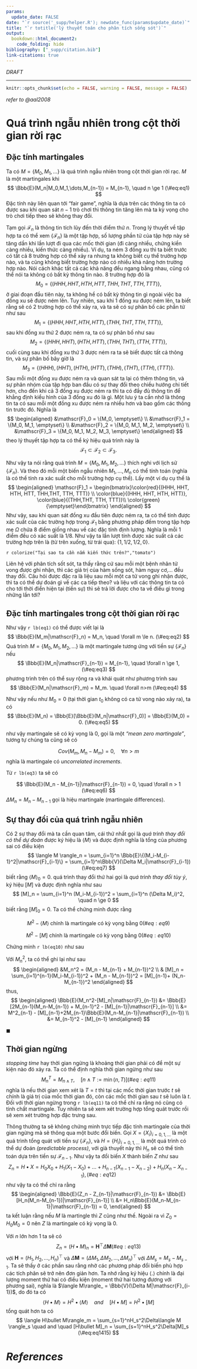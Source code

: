 ```yaml
---
params:
  update_date: FALSE
date: "`r source('_supp/helper.R'); newdate_func(params$update_date)`"
title: "`r totitle('lý thuyết toán cho phân tích sống sót')`"
output: 
  bookdown::html_document2:
    code_folding: hide
bibliography: ["_supp/citation.bib"]
link-citations: true
---
```


::: {.watermark} 
_DRAFT_
:::

\newcommand{\bf}[1]{\boldsymbol{#1}}
\newcommand{\hat}[1]{\widehat{#1}}
\newcommand{\mm}[1]{\mathbb{#1}}
\newcommand{\bar}[1]{\overline{#1}}
\newcommand{\tp}[1]{{#1}^{\top}}
\newcommand{\scr}[1]{\mathscr{#1}}

\def\E{\Bbb{E}}
\def\V{\Bbb{V}}
\def\P{\Bbb{P}}
\def\I{{\large\unicode{x1D7D9}}}
\def\indep{\perp\!\!\!\!\perp}
\newcommand{\overeq}[2]{\stackrel{#1}{#2}}
\def\epsilon{\varepsilon} 
\def\proved{\blacksquare\quad} 

---

```r
knitr::opts_chunk$set(echo = FALSE, warning = FALSE, message = FALSE)
```

<!-- ===================== START FROM HERE ========================== -->

:::{.right}
*refer to @aal2008*
:::

# Quá trình ngẫu nhiên trong cột thời gian rời rạc

## Đặc tính martingales

Ta có $M = \{M_0,M_1,\dots\}$ là quá trình ngẫu nhiên trong cột thời gian rời rạc. $M$ là một martingales khi 
$$
\E(M_n|M_0,M_1,\dots,M_{n-1}) = M_{n-1}, \quad n \ge 1
(\#eq:eq1)
$$
Đặc tính này liên quan tới "fair game", nghĩa là dựa trên các thông tin ta có được sau khi quan sát $n-1$ trò chơi thì thông tin tăng lên mà ta kỳ vọng cho trò chơi tiếp theo sẽ không thay đổi. 

Tạm gọi $\mathscr{F}_n$ là thông tin tích lũy đến thời điểm thứ $n$. Trong lý thuyết về tập hợp ta có thể xem $\{\mathscr{F}_n\}$ là một tập hợp, số lượng phần tử của tập hợp này sẽ tăng dần khi lần lượt đi qua các mốc thời gian (đi càng nhiều, chứng kiền càng nhiều, kiến thức càng nhiều). Ví dụ, ta ném 3 đồng xu thì ta biết trước có tất cả 8 trường hợp có thể xảy ra nhưng ta không biết cụ thể trường hợp nào, và ta cũng không biết trường hợp nào có nhiều khả năng hơn trường hợp nào. Nói cách khác tất cả các khả năng đều ngang bằng nhau, cũng có thể nói ta không có bất kỳ thông tin nào. 8 trường hợp đó là 
$$
M_0 = \{(HHH, HHT, HTH, HTT, THH,THT, TTH, TTT)\},
$$
ở giai đoạn đầu tiên này, ta không hề có bất kỳ thông tin gì ngoài việc ba đồng xu sẽ được ném lên. Tuy nhiên, sau khi 1 đồng xu được ném lên, ta biết rằng sẽ có 2 trường hợp có thể xảy ra, và ta sẽ có sự phân bố các phần tử như sau
$$
M_1 = \{(HHH, HHT, HTH, HTT), (THH,THT, TTH, TTT)\},
$$
sau khi đồng xu thứ 2 được ném ra, ta có sự phân bố như sau
$$
M_2 = \{(HHH, HHT),(HTH,HTT),(THH,THT), (TTH,TTT)\},
$$
cuối cùng sau khi đồng xu thứ 3 được ném ra ta sẽ biết được tất cả thông tin, và sự phân bố bây giờ là
$$
M_3 = \{(HHH), (HHT), (HTH), (HTT), (THH), (THT), (TTH), (TTT)\}.
$$
Sau mỗi một đồng xu được ném ra và quan sát ta lại có thêm thông tin, và sự phân nhóm của tập hợp ban đầu có sự thay đổi theo chiều hướng chi tiết hơn, cho đến khi cả 3 đồng xu được ném ra thì ta có đầy đủ thông tin để khẳng định kiểu hình của 3 đồng xu đó là gì. Một lưu ý ta cần nhớ là thông tin ta có sau mỗi một đồng xu được ném ra nhiều hơn và bao gồm các thông tin trước đó. Nghĩa là 
$$
\begin{aligned}
&\mathscr{F}_0 = \{M_0, \emptyset\} \\
&\mathscr{F}_1 = \{M_0, M_1, \emptyset\} \\
&\mathscr{F}_2 = \{M_0, M_1, M_2, \emptyset\} \\
&\mathscr{F}_3 = \{M_0, M_1, M_2, M_3, \emptyset\}
\end{aligned}
$$
theo lý thuyết tập hợp ta có thể ký hiệu quá trình này là 
$$
\mathscr{F}_1 \subset \mathscr{F}_2 \subset \mathscr{F}_3.
$$

Như vậy ta nói rằng quá trình $M = \{M_0, M_1, M_2, \dots\}$ thích nghi với lịch sử $\{\mathscr{F}_n\}$. Và theo đó mỗi một biến ngẫu nhiên $M_1, \dots, M_n$ có thể tính toán (nghĩa là có thể tính ra xác suất cho mỗi trường hợp cụ thể). Lấy một ví dụ cụ thể là 
$$
\begin{aligned}
\mathscr{F}_1 = \begin{bmatrix}\color{red}{(HHH, HHT, HTH, HTT, THH,THT, TTH, TTT)} \\ 
\color{blue}{(HHH, HHT, HTH, HTT)}, \color{blue}{(THH,THT, TTH, TTT)}\\ 
\color{green}{\emptyset}\end{bmatrix}
\end{aligned}
$$
Như vậy, sau khi quan sát đồng xu đầu tiên được ném ra, ta có thể tính được xác suất của các trường hợp trong $\mathscr{F}_1$ bằng phương pháp đếm trong tập hợp mẹ $\Omega$ chứa 8 điểm giống nhau về các đặc tính định lượng. Nghĩa là mỗi 1 điểm đều có xác suất là $1/8$. Như vậy ta lần lượt tính được xác suất cả các trường hợp trên là (từ trên xuống, từ trái qua): $\{1, 1/2, 1/2,0\}$.

::::{.blackbox .brainstorm}
:::{.center}
`r colorize("Tại sao ta cần nắm kiến thức trên?","tomato")`
:::

Liên hệ với phân tích sốt sót, ta thấy rằng cứ sau mỗi một bệnh nhân tử vong được ghi nhận, thì các giá trị của hàm sống sót, hàm nguy cơ,... đều thay đổi. Câu hỏi được đặc ra là liệu sau mỗi một ca tử vong ghi nhận được, thì ta có thể dự đoán gì về các ca tiếp theo? và liệu với các thông tin ta có cho tới thời điển hiện tại (tiền sự) thì sẽ trả lời được cho ta về điều gì trong những lần tới? 
::::

##  Đặc tính martingales trong cột thời gian rời rạc

Như vậy `r lb(eq1)` có thể được viết lại là 
$$
\E(M_m|\mathscr{F}_n) = M_n, \quad \forall m \le n.
(\#eq:eq2)
$$
Quá trình $M = \{M_0, M_1, M_2,\dots\}$ là một martingale tương ứng với tiền sự $\{\scr{F}_n\}$ nếu 
$$
\E(M_n|\scr{F}_{n-1}) = M_{n-1}, \quad \forall n \ge 1,
(\#eq:eq3)
$$
phương trình trên có thể suy rộng ra và khái quát như phương trình sau
$$
\E(M_n|\scr{F}_m) = M_m. \quad \forall n>m
(\#eq:eq4)
$$

Như vậy nếu như $M_0 =0$ (tại thời gian $t_0$ không có ca tử vong nào xảy ra), ta có 
$$
\E(M_n) = \E[\E(M_n|\scr{F}_0)] = \E(M_0) = 0. 
(\#eq:eq5)
$$

như vậy martingale  sẽ có kỳ vọng là 0, gọi là một _"mean zero martingale"_, tương tự chúng ta cũng sẽ có

$$
Cov(M_m,M_n-M_m) = 0, \quad \forall n > m
$$
nghĩa là martingale có _uncorrelated increments_. 

Từ `r lb(eq3)` ta sẽ có 

$$
\E(M_n - M_{n-1}|\scr{F}_{n-1}) = 0, \quad \forall n > 1
(\#eq:eq6)
$$
$\Delta M_n = M_n-M_{n-1}$ gọi là hiệu martingale (martingale differences). 

## Sự thay đổi của quá trình ngẫu nhiên

Có 2 sự thay đổi mà ta cần quan tâm, cái thứ nhất gọi là _quá trình thay đổi có thể dự đoán_ được ký hiệu là $\langle M \rangle$ và được định nghĩa là tổng của phương sai có điều kiện 
$$
\langle M \rangle_n = \sum_{i=1}^n \E\{(M_i-M_{i-1}^2|\scr{F}_{i-1}\} = \sum_{i=1}^n\V(\Delta M_i|\scr{F}_{i-1})
(\#eq:eq7)
$$
biết rằng $\langle M \rangle_0 = 0$. quá trình thay đổi thứ hai gọi là _quá trình thay đổi tùy ý_, ký hiệu $[M]$ và được định nghĩa như sau
$$
[M]_n = \sum_{i=1}^n (M_i-M_{i-1})^2 = \sum_{i=1}^n (\Delta M_i)^2, \quad n \ge 0
$$
biết rằng $[M]_0 = 0$. Ta có thể chứng minh được rằng 

$$
M^2 - \langle M \rangle \text{ chính là martingale có kỳ vọng bằng 0}
(\#eq:eq9)
$$

$$
M^2 - [M] \text{ chính là martingale có kỳ vọng bằng 0}
(\#eq:eq10)
$$

::::{.blackbox .brainstorm}
:::{.center}
Chứng minh `r lb(eq10)` như sau
:::
Với $M^2_n$, ta có thể ghi lại như sau
$$
\begin{aligned}
&M_n^2 = (M_n - M_{n-1} + M_{n-1})^2 \\
& [M]_n = \sum_{i=1}^{n-1}(M_i-M_{i-1})^2 + (M_n - M_{n-1})^2 = [M]_{n-1}+ (N_n-M_{n-1})^2
\end{aligned}
$$
thus, 
$$
\begin{aligned}
\E(M_n^2-[M]_n|\scr{F}_{n-1}) &= \E[2M_{n-1}(M_n-M_{n-1}) + M_{n-1}^2  - [M]_{n-1}|\scr{F}_{n-1}] \\
&= M^2_{n-1} - [M]_{n-1}+2M_{n-1}\E(M_n-M_{n-1}|\scr{F}_{n-1}) \\
&= M_{n-1}^2 - [M]_{n-1}
\end{aligned}
$$

:::{.right}
$\proved$
:::
::::

## Thời gian ngừng 

*stopping time* hay thời gian ngừng là khoảng thời gian phải có để một sự kiện nào đó xảy ra. Ta có thể định nghĩa thời gian ngừng như sau 
$$
M_{n}^T = M_{n \wedge T}, \quad [n \wedge T := \min(n,T)]
(\#eq:eq11)
$$
nghĩa là nếu thời gian xem xét là $T = t$ thì tại các mốc thời gian trước $t$ sẽ chính là giá trị của mốc thời gian đó, còn các mốc thời gian sau $t$ sẽ luôn là $t$. Đối với thời gian ngừng trong `r lb(eq11)` ta có thể chỉ ra rằng nó cũng có tính chất martingale. Tuy nhiên ta sẽ xem xét trường hợp tổng quát trước rồi sẽ xem xét trường hợp đặc trưng sau. 

Thông thường ta sẽ không chứng minh trực tiếp đặc tính martingale của thời gian ngừng mà sẽ thông qua một bước đổi biến. Gọi $X = \{X_i\}_{i=0,1,\dots}$ là một quá trình tổng quát với tiền sự $\{\scr{F}_n\}$, và $H = \{H_i\}_{i=0,1,\dots}$ là một quá trình có thể dự đoán *(predictable process)*, với già thuyết này thì $H_n$ sẽ có thể tính toán dựa trên tiền sự $\scr{F}_{n-1}$. Như vậy ta đổi biến $X$ thành biến $Z$ như sau 
$$
Z_n = H \bullet X = H_0X_0+H_1(X_1-X_0)+ \dots + H_{n-1}(X_{n-1}-X_{n-2})+ H_{n}(X_{n}-X_{n-1}),
(\#eq:eq12)
$$
như vậy ta có thể chỉ ra rằng 
$$
\begin{aligned}
\E(Z_n - Z_{n-1}|\scr{F}_{n-1}) &= \E[H_n(M_n-M_{n-1})|\scr{F}_{n-1}] \\
&= H_n\E(M_n-M_{n-1}|\scr{F}_{n-1}) = 0,
\end{aligned}
$$
ta kết luận rằng nếu $M$ là martingle thì $Z$ cũng như thế. Ngoài ra vì $Z_0 = H_0M_0 = 0$ nên $Z$ là martingale có kỳ vọng là 0. 

Với $n$ lớn hơn $1$ ta sẽ có 
$$
Z_n = (H \bullet M)_n = \tp{\bf{H}}\Delta\bf{M}
(\#eq:eq13)
$$
với $\bf{H} = \tp{(H_1,H_2,\dots,H_n)}$ và $\Delta\bf{M} = \tp{(\Delta M_1, \Delta M_2, \dots, \Delta M_n)}$ với $\Delta M_s = M_s - M_{s-1}$. Ta sẽ thấy ở các phần sau rằng nhờ các phương pháp đổi biến phù hợp các tích phân sẽ trở nên đơn giản hơn. Ta nhớ rằng ký hiệu $\langle . \rangle$ chính là đại lượng moment thứ hai có điều kiện (moment thứ hai tương đương với phương sai), nghĩa là $\langle M\rangle_ = \V(\Delta M|\scr{F}_{i-1})$, do đó ta có 
$$
\langle H \bullet M \rangle = H^2\bullet \langle M \rangle \quad and \quad [H\bullet M] = H^2\bullet[M]
$$
tổng quát hơn ta có
$$
\langle H\bullet M\rangle_m = \sum_{s=1}^nH_s^2\Delta\langle M \rangle_s \quad and \quad [H\bullet M]_n = \sum_{s=1}^nH_s^2\Delta[M]_s
(\#eq:eq1415)
$$




 









<!-- ====================== END ====================================== -->

# *References* {.unnumbered}
